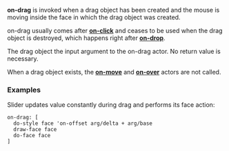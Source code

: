 '''on-drag''' is invoked when a drag object has been created and the mouse is moving inside the face in which the drag object was created.

on-drag usually comes after '''[[The Face Object Field - Actors - on-click|on-click]]''' and ceases to be used when the drag object is destroyed, which happens right after '''[[The Face Object Field - Actors - on-drop|on-drop]]'''.

The drag object the input argument to the on-drag actor. No return value is necessary.

When a drag object exists, the '''[[The Face Object Field - Actors - on-move|on-move]]''' and '''[[The Face Object Field - Actors - on-over|on-over]]''' actors are not called.

===Examples===

Slider updates value constantly during drag and performs its face action:

 on-drag: [
   do-style face 'on-offset arg/delta + arg/base
   draw-face face
   do-face face
 ]
